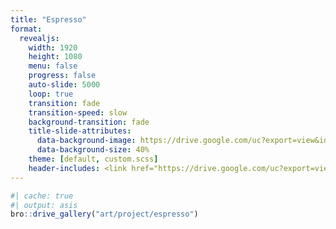 ```yaml
---
title: "Espresso"
format:
  revealjs:
    width: 1920
    height: 1080
    menu: false
    progress: false
    auto-slide: 5000
    loop: true
    transition: fade
    transition-speed: slow
    background-transition: fade
    title-slide-attributes:
      data-background-image: https://drive.google.com/uc?export=view&id=13ydoFUkbV38yZZ2BX_VsPyD3GhII1neg
      data-background-size: 40%
    theme: [default, custom.scss]
    header-includes: <link href="https://drive.google.com/uc?export=view&id=1CqG-De7R5vq-nZp85MvGd93oX4cE8DfW" rel="icon" type="image/png">
---
```


```r
#| cache: true
#| output: asis
bro::drive_gallery("art/project/espresso")
```
